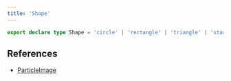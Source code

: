```yaml
---
title: 'Shape'
---
```

```ts
export declare type Shape = 'circle' | 'rectangle' | 'triangle' | 'star' | ParticleImage
```

## References

- <span class="script-font large">[ParticleImage](/classes/particleimage)</span>
